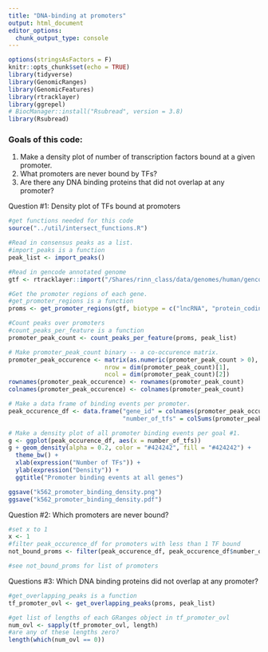 ```yaml
---
title: "DNA-binding at promoters"
output: html_document
editor_options:
  chunk_output_type: console
---
```



```r
options(stringsAsFactors = F)
knitr::opts_chunk$set(echo = TRUE)
library(tidyverse)
library(GenomicRanges)
library(GenomicFeatures)
library(rtracklayer)
library(ggrepel)
# BiocManager::install("Rsubread", version = 3.8)
library(Rsubread)
```


### Goals of this code:
1) Make a density plot of number of transcription factors bound at a given promoter.
2) What promoters are never bound by TFs?
3) Are there any DNA binding proteins that did not overlap at any promoter?
 

Question #1: Density plot of TFs bound at promoters
```r
#get functions needed for this code
source("../util/intersect_functions.R")

#Read in consensus peaks as a list.
#import_peaks is a function
peak_list <- import_peaks()

#Read in gencode annotated genome
gtf <- rtracklayer::import("/Shares/rinn_class/data/genomes/human/gencode/v32/gencode.v32.annotation.gtf")

#Get the promoter regions of each gene.
#get_promoter_regions is a function
proms <- get_promoter_regions(gtf, biotype = c("lncRNA", "protein_coding"))

#Count peaks over promoters
#count_peaks_per_feature is a function
promoter_peak_count <- count_peaks_per_feature(proms, peak_list)
```

```r
# Make promoter_peak_count binary -- a co-occurence matrix.
promoter_peak_occurence <- matrix(as.numeric(promoter_peak_count > 0),
                           nrow = dim(promoter_peak_count)[1],
                           ncol = dim(promoter_peak_count)[2])
rownames(promoter_peak_occurence) <- rownames(promoter_peak_count)
colnames(promoter_peak_occurence) <- colnames(promoter_peak_count)

# Make a data frame of binding events per promoter.
peak_occurence_df <- data.frame("gene_id" = colnames(promoter_peak_occurence),
                                "number_of_tfs" = colSums(promoter_peak_occurence))

```


```r
# Make a density plot of all promoter binding events per goal #1.
g <- ggplot(peak_occurence_df, aes(x = number_of_tfs))
g + geom_density(alpha = 0.2, color = "#424242", fill = "#424242") +
  theme_bw() +
  xlab(expression("Number of TFs")) +
  ylab(expression("Density")) +
  ggtitle("Promoter binding events at all genes")

ggsave("k562_promoter_binding_density.png")
ggsave("k562_promoter_binding_density.pdf")
```

Question #2: Which promoters are never bound?

```r
#set x to 1 
x <- 1
#filter peak_occurence_df for promoters with less than 1 TF bound
not_bound_proms <- filter(peak_occurence_df, peak_occurence_df$number_of_tfs < x)

#see not_bound_proms for list of promoters
```

Questions #3: Which DNA binding proteins did not overlap at any promoter?
```r
#get_overlapping_peaks is a function
tf_promoter_ovl <- get_overlapping_peaks(proms, peak_list)

#get list of lengths of each GRanges object in tf_promoter_ovl
num_ovl <- sapply(tf_promoter_ovl, length)
#are any of these lengths zero? 
length(which(num_ovl == 0))

```

